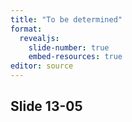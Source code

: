 ```yaml
---
title: "To be determined"
format: 
  revealjs:
    slide-number: true
    embed-resources: true
editor: source
---
```


## Slide 13-05

::: notes

:::

